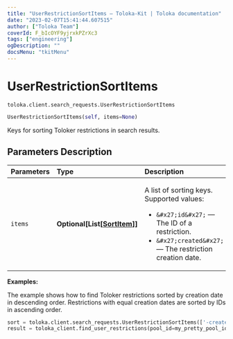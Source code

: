 ```yaml
---
title: "UserRestrictionSortItems — Toloka-Kit | Toloka documentation"
date: "2023-02-07T15:41:44.607515"
author: ["Toloka Team"]
coverId: F_bIcOYF9yjrxkPZrXc3
tags: ["engineering"]
ogDescription: ""
docsMenu: "tkitMenu"
---
```


# UserRestrictionSortItems
`toloka.client.search_requests.UserRestrictionSortItems`

```python
UserRestrictionSortItems(self, items=None)
```

Keys for sorting Toloker restrictions in search results.

## Parameters Description

| Parameters | Type | Description |
| :----------| :----| :-----------|
`items`|**Optional\[List\[[SortItem](/docs-new/toloka-kit/reference/toloka.client.search_requests.UserRestrictionSortItems.SortItem)\]\]**|<p>A list of sorting keys. Supported values:</p> <ul> <li>`&#x27;id&#x27;` — The ID of a restriction.</li> <li>`&#x27;created&#x27;` — The restriction creation date.</li> </ul>

**Examples:**

The example shows how to find Toloker restrictions sorted by creation date in descending order. Restrictions with equal creation dates are sorted by IDs in ascending order.

```python
sort = toloka.client.search_requests.UserRestrictionSortItems(['-created', 'id'])
result = toloka_client.find_user_restrictions(pool_id=my_pretty_pool_id, sort=sort, limit=10)
```
